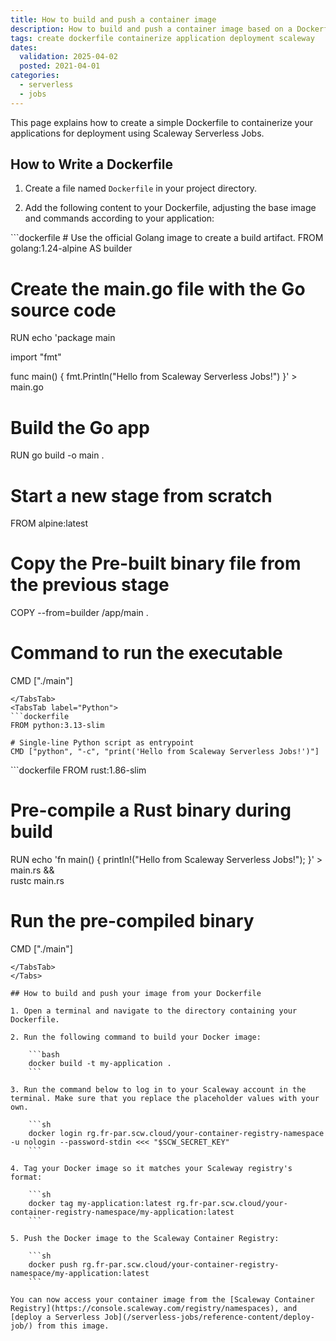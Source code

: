 ```yaml
---
title: How to build and push a container image
description: How to build and push a container image based on a Dockerfile for deploying containerized applications with Scaleway Serverless Jobs.
tags: create dockerfile containerize application deployment scaleway
dates:
  validation: 2025-04-02
  posted: 2021-04-01
categories:
  - serverless
  - jobs
---
```


This page explains how to create a simple Dockerfile to containerize your applications for deployment using Scaleway Serverless Jobs.

## How to Write a Dockerfile

1. Create a file named `Dockerfile` in your project directory.

2. Add the following content to your Dockerfile, adjusting the base image and commands according to your application:

<Tabs id="dockerfile-examples">
<TabsTab label="Go">
```dockerfile
# Use the official Golang image to create a build artifact.
FROM golang:1.24-alpine AS builder

# Create the main.go file with the Go source code
RUN echo 'package main

import "fmt"

func main() {
    fmt.Println("Hello from Scaleway Serverless Jobs!")
}' > main.go

# Build the Go app
RUN go build -o main .

# Start a new stage from scratch
FROM alpine:latest

# Copy the Pre-built binary file from the previous stage
COPY --from=builder /app/main .

# Command to run the executable
CMD ["./main"]
```
</TabsTab>
<TabsTab label="Python">
```dockerfile
FROM python:3.13-slim

# Single-line Python script as entrypoint
CMD ["python", "-c", "print('Hello from Scaleway Serverless Jobs!')"]
```
</TabsTab>
<TabsTab label="Rust">
```dockerfile
FROM rust:1.86-slim

# Pre-compile a Rust binary during build
RUN echo 'fn main() { println!("Hello from Scaleway Serverless Jobs!"); }' > main.rs && \
    rustc main.rs

# Run the pre-compiled binary
CMD ["./main"]
```
</TabsTab>
</Tabs>

## How to build and push your image from your Dockerfile

1. Open a terminal and navigate to the directory containing your Dockerfile.

2. Run the following command to build your Docker image:

    ```bash
    docker build -t my-application .
    ```

3. Run the command below to log in to your Scaleway account in the terminal. Make sure that you replace the placeholder values with your own.

    ```sh
    docker login rg.fr-par.scw.cloud/your-container-registry-namespace -u nologin --password-stdin <<< "$SCW_SECRET_KEY"
    ```

4. Tag your Docker image so it matches your Scaleway registry's format:

    ```sh
    docker tag my-application:latest rg.fr-par.scw.cloud/your-container-registry-namespace/my-application:latest
    ```

5. Push the Docker image to the Scaleway Container Registry:

    ```sh
    docker push rg.fr-par.scw.cloud/your-container-registry-namespace/my-application:latest
    ```

You can now access your container image from the [Scaleway Container Registry](https://console.scaleway.com/registry/namespaces), and [deploy a Serverless Job](/serverless-jobs/reference-content/deploy-job/) from this image.
